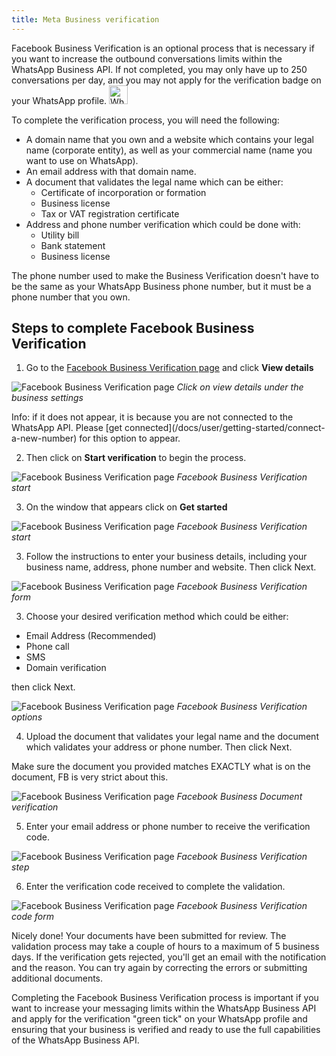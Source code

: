 ```yaml
---
title: Meta Business verification
---
```


Facebook Business Verification is an optional process that is necessary if you want to increase the outbound conversations limits within the WhatsApp Business API. If not completed, you may only have up to 250 conversations per day, and you may not apply for the verification badge on your WhatsApp profile. <img src="https://hilos-media.s3.us-east-2.amazonaws.com/documentation/userdocs/getting-started/next-steps/business-verification/img1.png" alt="WhatsApp Business Verification Tick" width="30" />

To complete the verification process, you will need the following:

- A domain name that you own and a website which contains your legal name (corporate entity), as well as your commercial name (name you want to use on WhatsApp).
- An email address with that domain name.
- A document that validates the legal name which can be either:
  - Certificate of incorporation or formation
  - Business license
  - Tax or VAT registration certificate
- Address and phone number verification which could be done with:
  - Utility bill
  - Bank statement
  - Business license

<Note>
  The phone number used to make the Business Verification doesn't have to be the
  same as your WhatsApp Business phone number, but it must be a phone number
  that you own.
</Note>

## Steps to complete Facebook Business Verification

1. Go to the [Facebook Business Verification page](https://business.facebook.com/settings/info) and click **View details**

![Facebook Business Verification page](https://hilos-media.s3.us-east-2.amazonaws.com/documentation/userdocs/getting-started/next-steps/business-verification/img2.png)
  *Click on view details under the business settings*

<Note>
  Info: if it does not appear, it is because you are not connected to the WhatsApp API. Please [get connected](/docs/user/getting-started/connect-a-new-number) for this option to appear.
</Note>

2. Then click on **Start verification** to begin the process.

![Facebook Business Verification page](https://hilos-media.s3.us-east-2.amazonaws.com/documentation/userdocs/getting-started/next-steps/business-verification/img3.png)
  *Facebook Business Verification start*

3. On the window that appears click on **Get started**

![Facebook Business Verification page](https://hilos-media.s3.us-east-2.amazonaws.com/documentation/userdocs/getting-started/next-steps/business-verification/img4.png)
  *Facebook Business Verification start*

3. Follow the instructions to enter your business details, including your business name, address, phone number and website. Then click Next.

![Facebook Business Verification page](https://hilos-media.s3.us-east-2.amazonaws.com/documentation/userdocs/getting-started/next-steps/business-verification/img5.png)
  *Facebook Business Verification form*

3. Choose your desired verification method which could be either:

- Email Address (Recommended)
- Phone call
- SMS
- Domain verification

then click Next.

![Facebook Business Verification page](https://hilos-media.s3.us-east-2.amazonaws.com/documentation/userdocs/getting-started/next-steps/business-verification/img6.png)
  *Facebook Business Verification options*

4. Upload the document that validates your legal name and the document which validates your address or phone number. Then click Next.

<Warning>
  Make sure the document you provided matches EXACTLY what is on the document,
  FB is very strict about this.
</Warning>

![Facebook Business Verification page](https://hilos-media.s3.us-east-2.amazonaws.com/documentation/userdocs/getting-started/next-steps/business-verification/img7.png)
  *Facebook Business Document verification*

5. Enter your email address or phone number to receive the verification code.

![Facebook Business Verification page](https://hilos-media.s3.us-east-2.amazonaws.com/documentation/userdocs/getting-started/next-steps/business-verification/img8.png)
  *Facebook Business Verification step*

6. Enter the verification code received to complete the validation.

![Facebook Business Verification page](https://hilos-media.s3.us-east-2.amazonaws.com/documentation/userdocs/getting-started/next-steps/business-verification/img9.png)
  *Facebook Business Verification code form*

<Info>
  Nicely done! Your documents have been submitted for review. The validation process may take a couple of hours to a maximum of 5 business days. If the verification gets rejected, you'll get an email with the notification and the reason. You can try again by correcting the errors or submitting additional documents.
</Info>

Completing the Facebook Business Verification process is important if you want to increase your messaging limits within the WhatsApp Business API and apply for the verification "green tick" on your WhatsApp profile and ensuring that your business is verified and ready to use the full capabilities of the WhatsApp Business API.
